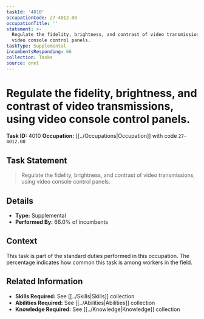 ```yaml
---
taskId: '4010'
occupationCode: 27-4012.00
occupationTitle: ''
statement: >-
  Regulate the fidelity, brightness, and contrast of video transmissions, using
  video console control panels.
taskType: Supplemental
incumbentsResponding: 66
collection: Tasks
source: onet
---
```

# Regulate the fidelity, brightness, and contrast of video transmissions, using video console control panels.

**Task ID:** 4010
**Occupation:** [[../Occupations|Occupation]] with code `27-4012.00`

## Task Statement

> Regulate the fidelity, brightness, and contrast of video transmissions, using video console control panels.

## Details

- **Type:** Supplemental
- **Performed By:** 66.0% of incumbents

## Context

This task is part of the standard duties performed in this occupation. The percentage indicates how common this task is among workers in the field.

## Related Information

- **Skills Required:** See [[../Skills|Skills]] collection
- **Abilities Required:** See [[../Abilities|Abilities]] collection
- **Knowledge Required:** See [[../Knowledge|Knowledge]] collection

